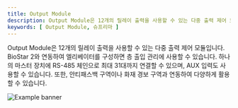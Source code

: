 ```yaml
---
title: Output Module
description: Output Module은 12개의 릴레이 출력을 사용할 수 있는 다중 출력 제어 모듈입니다. BioStar 2와 연동하여 엘리베이터를 구성하면 층 출입 관리에 사용할 수 있습니다. 하나의 마스터 장치에 RS-485 체인으로 최대 31대까지 연결할 수 있으며, AUX 입력도 사용할 수 있습니다. 또한, 안티패스백 구역이나 화재 경보 구역과 연동하여 다양하게 활용할 수 있습니다.
keywords: [ Output Module, 슈프리마 ]
---
```


Output Module은 12개의 릴레이 출력을 사용할 수 있는 다중 출력 제어 모듈입니다. BioStar 2와 연동하여 엘리베이터를 구성하면 층 출입 관리에 사용할 수 있습니다. 하나의 마스터 장치에 RS-485 체인으로 최대 31대까지 연결할 수 있으며, AUX 입력도 사용할 수 있습니다. 또한, 안티패스백 구역이나 화재 경보 구역과 연동하여 다양하게 활용할 수 있습니다.

![Example banner](/img/device/outputmodule-main.png)

<Overview />